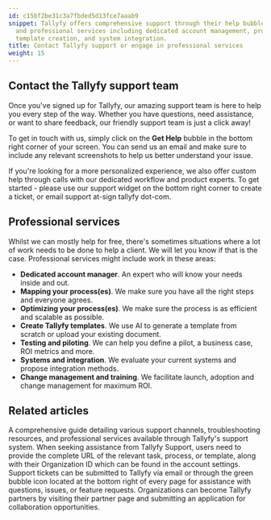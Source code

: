```yaml
---
id: c15bf2be31c3a7fbded5d13fce7aaab9
snippet: Tallyfy offers comprehensive support through their help bubble, email assistance,
  and professional services including dedicated account management, process optimization,
  template creation, and system integration.
title: Contact Tallyfy support or engage in professional services
weight: 15
---
```


## Contact the Tallyfy support team

Once you've signed up for Tallyfy, our amazing support team is here to help you every step of the way. Whether you have questions, need assistance, or want to share feedback, our friendly support team is just a click away!

To get in touch with us, simply click on the **Get Help** bubble in the bottom right corner of your screen. You can send us an email and make sure to include any relevant screenshots to help us better understand your issue.

If you're looking for a more personalized experience, we also offer custom help through calls with our dedicated workflow and product experts. To get started - please use our support widget on the bottom right corner to create a ticket, or email support at-sign tallyfy dot-com.

## Professional services

Whilst we can mostly help for free, there's sometimes situations where a lot of work needs to be done to help a client. We will let you know if that is the case. Professional services might include work in these areas:

* **Dedicated account manager**. An expert who will know your needs inside and out.
* **Mapping your process(es)**. We make sure you have all the right steps and everyone agrees.
* **Optimizing your process(es)**. We make sure the process is as efficient and scalable as possible.
* **Create Tallyfy templates**. We use AI to generate a template from scratch or upload your existing document.
* **Testing and piloting**. We can help you define a pilot, a business case, ROI metrics and more.
* **Systems and integration**. We evaluate your current systems and propose integration methods.
* **Change management and training**. We facilitate launch, adoption and change management for maximum ROI.


## Related articles
<CardGrid>
<LinkTitleCard header="<b>Miscellaneous > Support</b>" href="/products/pro/miscellaneous/support/" > A comprehensive guide detailing various support channels, troubleshooting resources, and professional services available through Tallyfy's support system. </LinkTitleCard>
<LinkTitleCard header="<b>Support > Provide necessary info to Tallyfy's support team</b>" href="/products/pro/miscellaneous/support/how-to-provide-necessary-info-to-tallyfy-support/" > When seeking assistance from Tallyfy Support, users need to provide the complete URL of the relevant task, process, or template, along with their Organization ID which can be found in the account settings. </LinkTitleCard>
<LinkTitleCard header="<b>Support > Submit a Help Ticket</b>" href="/products/pro/miscellaneous/support/how-do-i-submit-a-help-ticket-to-tallyfy/" > Support tickets can be submitted to Tallyfy via email or through the green bubble icon located at the bottom right of every page for assistance with questions, issues, or feature requests. </LinkTitleCard>
<LinkTitleCard header="<b>Miscellaneous > Become a Tallyfy Partner</b>" href="/products/pro/miscellaneous/how-can-i-become-a-tallyfy-partner/" > Organizations can become Tallyfy partners by visiting their partner page and submitting an application for collaboration opportunities. </LinkTitleCard>
</CardGrid>